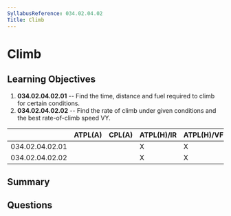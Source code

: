 ```yaml
---
SyllabusReference: 034.02.04.02
Title: Climb
---
```


# Climb

## Learning Objectives

1.  **034.02.04.02.01** -- Find the time, distance and fuel required to climb for
    certain conditions.
2.  **034.02.04.02.02** -- Find the rate of climb under given conditions and the
    best rate-of-climb speed VY.

|                 | ATPL(A) | CPL(A) | ATPL(H)/IR | ATPL(H)/VFR | CPL(H) | IR | CBIR(A) |
| --------------- | ------- | ------ | ---------- | ----------- | ------ | -- | ------- |
| 034.02.04.02.01 |         |        | X          | X           | X      |    |         |
| 034.02.04.02.02 |         |        | X          | X           | X      |    |         |

## Summary

## Questions
